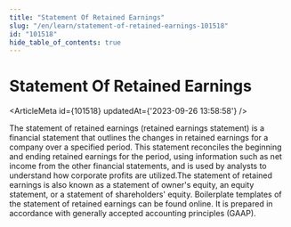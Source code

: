 ```yaml
---
title: "Statement Of Retained Earnings"
slug: "/en/learn/statement-of-retained-earnings-101518"
id: "101518"
hide_table_of_contents: true
---
```



# Statement Of Retained Earnings

<ArticleMeta id={101518} updatedAt={'2023-09-26 13:58:58'} />
<div className='border-solid border-b border-t-0 my-4 border-[var(--ifm-color-gray-300)]' />

The statement of retained earnings (retained earnings statement) is a financial statement that outlines the changes in retained earnings for a company over a specified period. This statement reconciles the beginning and ending retained earnings for the period, using information such as net income from the other financial statements, and is used by analysts to understand how corporate profits are utilized.The statement of retained earnings is also known as a statement of owner's equity, an equity statement, or a statement of shareholders' equity. Boilerplate templates of the statement of retained earnings can be found online. It is prepared in accordance with generally accepted accounting principles (GAAP).
